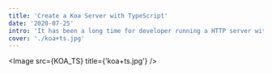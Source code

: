 ```yaml
---
title: 'Create a Koa Server with TypeScript'
date: '2020-07-25'
intro: 'It has been a long time for developer running a HTTP server with NodeJS on their server, but not necessarily with TypeScript, the most popular feature today. Why not try them out together.'
cover: './koa+ts.jpg'
---
```



<Image src={KOA_TS} title={'koa+ts.jpg'} />
<Title title={'Create a Koa Server with TypeScript'} />

_July 25, 2020_, _Last Update at August 5, 2021_

It has been a long time for web developers running a HTTP server with NodeJS on their servers, but not necessarily with TypeScript, today's top trending feature. So why not try them out together.

# 1. Koa

Let's start with Koa, a web framework for NodeJS.

```
npm install koa koa-bodyparser koa-json koa-logger koa-router
```

Packages named koa-bodyparser, koa-json, koa-logger and koa-router are what we called Middleware in Koa, and we'll get to them a bit later. As for now we need to create a `src` directory to put our source files in it. And we'll start with `index.js`.

```
// What we have so far
src
  |_ index.js
```

Now we will write the following simple code in the `index.js` file. Then we'll go through it.

```js
// index.js
import Koa from 'koa';
import Router from 'koa-router';
import logger from 'koa-logger';
import json from 'koa-json';
import bodyParser from 'koa-bodyparser';

const app = new Koa();
const router = new Router();

// response with Hello World
router.get('/', async (ctx, next) => {
  ctx.body = { msg: 'Hello World.' };
  await next();
});

// Middlewares
app.use(json());
app.use(logger());
// Routes
app.use(router.routes()).use(router.allowedMethods());

app.listen(8000, () => {
  console.log('Koa Ready.');
});
```

Firstly we are importing Koa as well as the Middlewares we need. And then we create a Koa instance and a router instance.

After that we will create a simple hanlder for requests which go to the path `'/'` using method `GET`. There're two parameters passed in, the first one is the URL it should deal with, and the second one is an asynchronous callback function. Every time comes the request on path `'/'`, Koa will use this callback function to handle the request.

The callback function also has two parameters, the first one `ctx` is an instance of Koa's Context type, it encapsulates node's `request` and `response` objects into a single object which provides many helpful methods for building web applications. For example, here we assign an object contains the Hello World message to `ctx.body`, which is an equivalent to the `body` property of a Koa's Response object. Koa's Response object is an abstraction on top of node's original response object.

So here's the relationships:

`ctx` instance of `Koa's Context`  
`ctx.response` instance of `Koa's Response`  
`Koa's Response` abstraction of `Node's Response`  
`ctx.body` alias of `Koa Response.body` (shortcut of `ctx.response.body`)

In plain text, `Koa's Context` object includes a `Koa's Response/Request` which is a richer implementation of `Node's Response`. And we can visit most of the properties of `Koa's Response/Request` directly through `ctx[propertyName]`, which is like a shorcut.

At last in the callback, we execute `await next()`, this one seems a little bit weird, but we'll explain it in a minute.

## **Koa Middleware**

It would be easier to understand if we put `await next()` together with Koa's middleware mechanism, which can be represent by the "Onion Model".

<Image src={KOA_ONION_MODEL} title={'koa+ts.jpg'} />{' '}

Imaging each middleware we used is a layer of an onion, and each request will go through the whole onion, which means the request will interact with each layer **twice**.  
Assuming that we are given the following code:

```js
import Koa from 'koa';
const app = new Koa();

const middleware_1 = async (ctx, next) => {
  console.log(1);
  await next();
  console.log(6);
};
const middleware_2 = async (ctx, next) => {
  console.log(2);
  await next();
  console.log(5);
};
const middleware_3 = async (ctx, next) => {
  console.log(3);
  await next();
  console.log(4);
};

app.use(middleware_1);
app.use(middleware_2);
app.use(middleware_3);

// app running
```

What would be the output if now comes a request? The answer is `1, 2, 3, 4, 5, 6`. It may be a little supprising, but this is how Koa works.

In each middleware, code **before** `await next()` can be seen as a **pre-operation**, while the code **after** can be seen as a **post-operation**. When Koa serves the request, it follows the sequence below:

1. Get into the first layer, which is `middleware_1`, executes its pre-operation, log '1';
2. Hit the `await next()`, then go to the next layer `middleware_2`, executes its pre-operation, and log '2';
3. Again, hit the `await next()` and go to the most inside layer that is `middleware_3`, and executes its pre-operation, log '3';
4. Now since there are no more layers to dive into, the `await next()` in this layer will simply do nothing, and the request will go bottom-top like a bubble, starting with logging '4', which is the post-operation of the last layer;
5. Reach the second layer and executes its post-operation, log '5';
6. Finally back to the first layer and executes its pre-operation, log '6'.

As you can see, Koa will serve the request with the **pre-operation** from each layer in the order of the middlewares we used, and then executes the **post-operation** from each layer in the **reverse order** of the middlewares we used.

We may discuss why and how Koa is designed in this way in the future posting, but for now, let's get back to our index.js.

```js
// index.js
import Koa from 'koa';
import Router from 'koa-router';
import logger from 'koa-logger';
import json from 'koa-json';
import bodyParser from 'koa-bodyparser';

const app = new Koa();
const router = new Router();

// response with Hello World
router.get('/', async (ctx, next) => {
  ctx.body = { msg: 'Hello World.' };
  await next();
});

// Middlewares
app.use(json());
app.use(logger());
// Routes
app.use(router.routes()).use(router.allowedMethods());

app.listen(8000, () => {
  console.log('Koa Ready.');
});
```

Here we have koa-json and koa-logger, which gives us pretty-printed json response and development style logger. Now everything is set and our Koa server is ready to serve.

```
node .
-> Koa Ready.
```

We use `node` command to run the script and we should be able to see "Koa Ready." in console. If we make a request to `localhost:8000/` or open the browser and type it in as URL, we'll get a response in JSON like this:

```json
{
  "msg": "Hello World."
}
```

Congratulation! We've just created our Koa App. But hey, remember that we were suppose to use TypeScript? Don't worry, we'll be there soon.

# 2. TypeScript

As you may already known, [TypeScript](https://www.typescriptlang.org/) is a superset of JavaScript. It is JavaScript with syntax for types. To use TypeScript in our project, simply add a dependency.

```
npm install -D typescript
```

We also need a few more packages to be installed so that TypeScript won't complain about those missing types of globally objects like `console` and also types of Koa and its middlewares.

```
npm install -D @types/node @types/koa @types/koa-router @types/koa-json @types/koa-logger @types/koa-bodyparser
```

Now we are done with installation, and need to handle the TypeScript configuration of our project.

```
npx tsc --init
```

We can use this command to generate a `tsconfig.json` file in the root directory of the project. If you've install TypeScript globally, you can use a shorter version:

```
tsc --init
```

If you look into the `tsconfig.json` we've just generated, there are over a hundred lines of fields. Luckily in our simple project we only need a few of them, however it is recommend to check [TypeScript's document](https://aka.ms/tsconfig.json) to know more about each field. You may need them in other projects. The configuration for the current one is as below:

```json
{
  "compilerOptions": {
    "target": "es6" /* Set the JavaScript version for emitted JavaScript and include compatible library declarations.*/,
    "module": "commonjs" /* Specify what module code is generated. */,
    "moduleResolution": "node" /* Specify how TypeScript looks up a file from a given module specifier. */,
    "outDir": "./build" /* Specify an output folder for all emitted files. */,
    "esModuleInterop": true /* Emit additional JavaScript to ease support for importing CommonJS modules.*/,
    "forceConsistentCasingInFileNames": true /* Ensure that casing is correct in imports. */,
    "strict": true /* Enable all strict type-checking options. */,
    "skipLibCheck": true /* Skip type checking all .d.ts files. */
  },
  "include": ["src/**/*"]
}
```

There are two fields should be discuss a little bit more. `outDir` determines where to output the transpiled JavaScript files, and `include` determines which files should TypeScript compiler look for, in order to process with. In this case, we are asking TypeScript to compile all files in `/src` directory, and all the output files should be placed in `/build` folder.

Now before we compiling, some changes to our code should be made. We will firstly change `index.js` to `index.tx`, since TypeScript use `.ts` as extension. In order to test out use some "types", we modify our code into this:

```ts
// index.ts
import Koa from 'koa';
import Router from 'koa-router';
import logger from 'koa-logger';
import json from 'koa-json';
import bodyParser from 'koa-bodyparser';

const app = new Koa();
const router = new Router();

interface RequestBody {
  name: string;
}

// response with saying hello
router.post('/', async (ctx, next) => {
  const requestData: RequestBody = ctx.request.body;
  ctx.body = { msg: `Hello ${requestData.name}.` };
  await next();
});

// Middlewares
app.use(json());
app.use(logger());
app.use(bodyParser());
// Routes
app.use(router.routes()).use(router.allowedMethods());

app.listen(8000, () => {
  console.log('Koa Ready.');
});
```

We changed the accepted request method to `POST`, and the handler now will take the `name` from the request body then say hello in the response body. Also notice that we're using a middleware called `bodyParser`, which parses the request body for us. It supports `json`, `form` and `text` type body.  
We also declared an `interface` named `RequestBody`, which contains a `string` filed called `name`. Now see this line:

```ts
const requestData: RequestBody = ctx.request.body;
```

`requestData` is expected to be type of `RequestBody`, since TypeScript have no idea about our expectation, so we're telling TypeScript explicitly by the `varible: type` syntax. Now TypeScript will automatically check if requestData has followed the structure of `RequestBody`. If we try to visit a property which is not declared in the interface, we'll get error from TypeScript:

```ts
// some code here...

interface RequestBody {
  name: string;
}

// response with saying hello
router.post('/', async (ctx, next) => {
  const requestData: RequestBody = ctx.request.body;

  ctx.body = { msg: `Hello ${requestData.username}.` };
  // visiting "username" of "requestData", which is not declared, and will get:
  // Error: Property 'username' does not exist on type 'RequestBody'. ts(2339)

  await next();
});

// and some code here...
```

This is very helpful if we by mistake, want to access anything other than `name` in `requestData`, we are violating the contract, and TypeScript will warn us if our IDE supports that, or throw an error while compiling. In this way, no longer spelling mistakes will lead to runtime crash, and also increase the readability of our code.

It is important to remember that we are not going to have TypeScript in runtime, it only works in **compile-time** by default. Everything we have in runtime is still JavaScript. So here comes the problem, how do we get what we want (JavaScript) from what we have now (TypeScript)?

Actually all you need is an one-line command. TypeScript provides us with a compiler, which compiles TypeScript to pure JavaScript. In command line, use:

```
npx tsc
```

or if you have TypeScript globally installed:

```
tsc
```

If there's no error pop out, we will see the `/build` folder (as we specified in `tsconfig.json`) in the root directory of our project. Now change to `/build`, and start the server:

```
cd build
node .
-> Koa Ready.
```

We can use `Postman` to test thing out. Create an API with `POST` method and set the body to:

```json
{
  "name": "Kevin"
}
```

Send the request to `localhost:8000/`. You'll find output in your console like this:

```
<-- POST /
Hello Kevin.
---> POST / 200 3ms
```

Cool, guess we are finally here. What we've done is the simplest version of a Koa server and plus a little bit feature provided by TypeScript. Hope you have fun with it.
